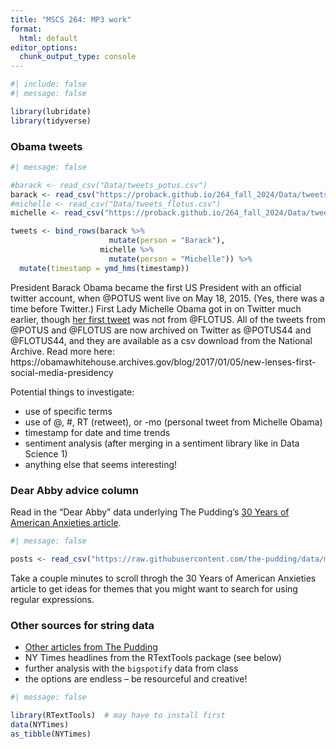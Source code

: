 ```yaml
---
title: "MSCS 264: MP3 work"
format:
  html: default
editor_options: 
  chunk_output_type: console
---
```


```r
#| include: false
#| message: false

library(lubridate)
library(tidyverse)
```


### Obama tweets

```r
#| message: false

#barack <- read_csv("Data/tweets_potus.csv") 
barack <- read_csv("https://proback.github.io/264_fall_2024/Data/tweets_potus.csv")
#michelle <- read_csv("Data/tweets_flotus.csv") 
michelle <- read_csv("https://proback.github.io/264_fall_2024/Data/tweets_flotus.csv")

tweets <- bind_rows(barack %>% 
                      mutate(person = "Barack"),
                    michelle %>% 
                      mutate(person = "Michelle")) %>%
  mutate(timestamp = ymd_hms(timestamp))
```

President Barack Obama became the first US President with an official twitter account, when @POTUS went live on May 18, 2015. (Yes, there was a time before Twitter.)  First Lady Michelle Obama got in on Twitter much earlier, though [her first tweet](https://youtu.be/3Pze1f1x7yU) was not from @FLOTUS. All of the tweets from @POTUS and @FLOTUS are now archived on Twitter as @POTUS44 and @FLOTUS44, and they are available as a csv download from the National Archive.
Read more here: https://obamawhitehouse.archives.gov/blog/2017/01/05/new-lenses-first-social-media-presidency

Potential things to investigate:

- use of specific terms
- use of @, #, RT (retweet), or -mo (personal tweet from Michelle Obama)
- timestamp for date and time trends
- sentiment analysis (after merging in a sentiment library like in Data Science 1)
- anything else that seems interesting!


### Dear Abby advice column

Read in the “Dear Abby” data underlying The Pudding’s [30 Years of American Anxieties article](https://pudding.cool/2018/11/dearabby/).

```r
#| message: false

posts <- read_csv("https://raw.githubusercontent.com/the-pudding/data/master/dearabby/raw_da_qs.csv")
```

Take a couple minutes to scroll throgh the 30 Years of American Anxieties article to get ideas for themes that you might want to search for using regular expressions.


### Other sources for string data

- [Other articles from The Pudding](https://github.com/the-pudding/data)
- NY Times headlines from the RTextTools package (see below)
- further analysis with the `bigspotify` data from class
- the options are endless -- be resourceful and creative!

```r
#| message: false

library(RTextTools)  # may have to install first
data(NYTimes)
as_tibble(NYTimes)
```

